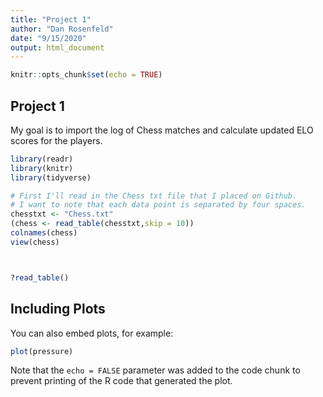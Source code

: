 ```yaml
---
title: "Project 1"
author: "Dan Rosenfeld"
date: "9/15/2020"
output: html_document
---
```


```r
knitr::opts_chunk$set(echo = TRUE)
```

## Project 1

My goal is to import the log of Chess matches and calculate updated ELO scores for the players.

```r
library(readr)
library(knitr)
library(tidyverse)

# First I'll read in the Chess txt file that I placed on Github.
# I want to note that each data point is separated by four spaces.
chesstxt <- "Chess.txt"
(chess <- read_table(chesstxt,skip = 10))
colnames(chess)
view(chess)



?read_table()
```

## Including Plots

You can also embed plots, for example:

```r
plot(pressure)
```

Note that the `echo = FALSE` parameter was added to the code chunk to prevent printing of the R code that generated the plot.
